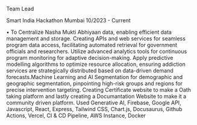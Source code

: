 Team Lead


Smart India Hackathon
Mumbai
10/2023 - Current

•   To Centralize Nasha Mukti Abhiyaan data, enabling efficient data management and storage. Creating APIs and web services for seamless program data access, facilitating automated retrieval for government officials and researchers. Utilize advanced analytics tools for continuous program monitoring for adaptive decision-making. Apply predictive modelling algorithms to optimize resource allocation, ensuring addiction services are strategically distributed based on data-driven demand forecasts.Machine Learning and AI Segmentation for demographic and geographic segmentation, pinpointing high-risk groups and regions for precise intervention targeting. Creating Certificate website to make a Oath taking platform and lastly creating a Documantation Website to make it a community driven platform. Used Generative AI, Firebase, Google API, Javascript, React, Express, Tailwind CSS, Chart.js, Docusaurus, Github Actions, Vercel, CI & CD Pipeline, AWS Instance, Docker
